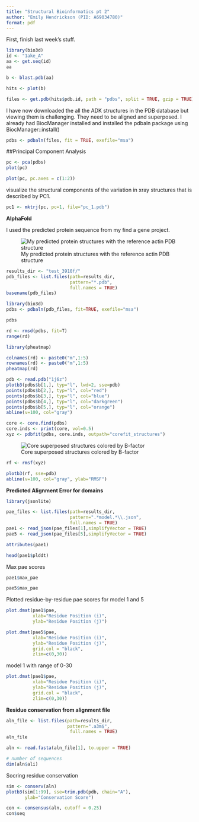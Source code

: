 ```yaml
---
title: "Structural Bioinformatics pt 2"
author: "Emily Hendrickson (PID: A69034780)"
format: pdf
---
```


First, finish last week's stuff.

```r
library(bio3d)
id <- "1ake_A"
aa <- get.seq(id)
aa
```

```r
b <- blast.pdb(aa)

hits <- plot(b)
```

```r
files <- get.pdb(hits$pdb.id, path = "pdbs", split = TRUE, gzip = TRUE)
```

I have now downloaded the all the ADK structures in the PDB database but viewing them is challenging. They need to be aligned and superposed. I already had BiocManager installed and installed the pdbaln package using BiocManager::install()

```r
pdbs <- pdbaln(files, fit = TRUE, exefile="msa")
```

##Principal Component Analysis

```r
pc <- pca(pdbs)
plot(pc)
```

```r
plot(pc, pc.axes = c(1:2))
```

visualize the structural components of the variation in xray structures that is described by PC1.

```r
pc1 <- mktrj(pc, pc=1, file="pc_1.pdb")
```


**AlphaFold**

I used the predicted protein sequence from my find a gene project.

![My predicted protein structures with the reference actin PDB structure ](TEST_3910F_UNRELAXED_RANK_005_ALPHAFOLD2_PTM_MODEL_2_SEED_000.PDB-TEST_3910F_UNRELAXED_RANK_003_ALPHAFOLD2_PTM_MODEL_5_SEED_000.PDB-TEST_3910F_UNRELAXED_RANK_001_ALPHAFOLD2_PTM_MODEL_4_SEED_000.PDB-TEST_3910F_UNRELAXED_RANK_002_ALPHAFOLD2_P.png)

```r
results_dir <- "test_3910f/"
pdb_files <- list.files(path=results_dir,
                        pattern="*.pdb",
                        full.names = TRUE)
basename(pdb_files)
```

```r
library(bio3d)
pdbs <- pdbaln(pdb_files, fit=TRUE, exefile="msa")
```

```r
pdbs
```

```r
rd <- rmsd(pdbs, fit=T)
range(rd)

library(pheatmap)

colnames(rd) <- paste0("m",1:5)
rownames(rd) <- paste0("m",1:5)
pheatmap(rd)
```

```r
pdb <- read.pdb("1j6z")
plotb3(pdbs$b[1,], typ="l", lwd=2, sse=pdb)
points(pdbs$b[2,], typ="l", col="red")
points(pdbs$b[3,], typ="l", col="blue")
points(pdbs$b[4,], typ="l", col="darkgreen")
points(pdbs$b[5,], typ="l", col="orange")
abline(v=100, col="gray")
```

```r
core <- core.find(pdbs)
core.inds <- print(core, vol=0.5)
xyz <- pdbfit(pdbs, core.inds, outpath="corefit_structures")
```


![Core superposed structures colored by B-factor](TEST_3910F_UNRELAXED_RANK_005_ALPHAFOLD2_PTM_MODEL_2_SEED_000.PDB_FLSQ.PDB-TEST_3910F_UNRELAXED_RANK_004_ALPHAFOLD2_PTM_MODEL_3_SEED_000.PDB_FLSQ.PDB-TEST_3910F_UNRELAXED_RANK_003_ALPHAFOLD2_PTM_MODEL_5_SEED_000.PDB_FLSQ.PDB-TEST_3910F_UNRE.png)

```r
rf <- rmsf(xyz)

plotb3(rf, sse=pdb)
abline(v=100, col="gray", ylab="RMSF")
```

**Predicted Alignment Error for domains**

```r
library(jsonlite)

pae_files <- list.files(path=results_dir,
                        pattern=".*model.*\\.json",
                        full.names = TRUE)
pae1 <- read_json(pae_files[1],simplifyVector = TRUE)
pae5 <- read_json(pae_files[5],simplifyVector = TRUE)

attributes(pae1)

```

```r
head(pae1$plddt) 
```

Max pae scores
```r
pae1$max_pae

pae5$max_pae
```

Plotted residue-by-residue pae scores for model 1 and 5

```r
plot.dmat(pae1$pae, 
          xlab="Residue Position (i)",
          ylab="Residue Position (j)")
```

```r
plot.dmat(pae5$pae, 
          xlab="Residue Position (i)",
          ylab="Residue Position (j)",
          grid.col = "black",
          zlim=c(0,30))
```

model 1 with range of 0-30

```r
plot.dmat(pae1$pae, 
          xlab="Residue Position (i)",
          ylab="Residue Position (j)",
          grid.col = "black",
          zlim=c(0,30))
```

**Residue conservation from alignment file**

```r
aln_file <- list.files(path=results_dir,
                       pattern=".a3m$",
                        full.names = TRUE)
aln_file

aln <- read.fasta(aln_file[1], to.upper = TRUE)

# number of sequences 
dim(aln$ali)
```

Socring residue conservation

```r
sim <- conserv(aln)
plotb3(sim[1:99], sse=trim.pdb(pdb, chain="A"),
       ylab="Conservation Score")
```

```r
con <- consensus(aln, cutoff = 0.25)
con$seq
```